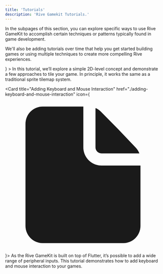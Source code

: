 ```yaml
---
title: 'Tutorials'
description: 'Rive Gamekit Tutorials.'
---
```


In the subpages of this section, you can explore specific ways to use Rive GameKit to accomplish certain techniques or patterns typically found in game development.

We'll also be adding tutorials over time that help you get started building games or using multiple techniques to create more compelling Rive experiences.

<CardGroup col="2">
  <Card 
  href="./tilemaps/" 
  title="Tilemaps"
   icon={<svg xmlns="http://www.w3.org/2000/svg" height="100%" fill="none" viewBox="0 0 16 16" class="size-4 text-gray-500/80 dark:text-gray-400" aria-hidden="true"><path fill="currentColor" fill-rule="evenodd" d="M8.036 1v4.178c0 1.034.839 1.873 1.873 1.873h4.003v6.178a1.77 1.77 0 0 1-1.77 1.77H3.858a1.77 1.77 0 0 1-1.771-1.77V2.771A1.77 1.77 0 0 1 3.857 1zm1.25.145v4.033c0 .345.279.624.623.624h3.889a1.8 1.8 0 0 0-.377-.597L11.618 3.32 9.842 1.525a1.8 1.8 0 0 0-.557-.38" clip-rule="evenodd"></path></svg>}
  >
    In this tutorial, we’ll explore a simple 2D-level concept and demonstrate a few approaches to tile your game. In principle, it works the same as a traditional sprite tilemap system.
  </Card>
  
  <Card 
    title="Adding Keyboard and Mouse Interaction"
    href="./adding-keyboard-and-mouse-interaction"
     icon={<svg xmlns="http://www.w3.org/2000/svg" height="100%" fill="none" viewBox="0 0 16 16" class="size-4 text-gray-500/80 dark:text-gray-400" aria-hidden="true"><path fill="currentColor" fill-rule="evenodd" d="M8.036 1v4.178c0 1.034.839 1.873 1.873 1.873h4.003v6.178a1.77 1.77 0 0 1-1.77 1.77H3.858a1.77 1.77 0 0 1-1.771-1.77V2.771A1.77 1.77 0 0 1 3.857 1zm1.25.145v4.033c0 .345.279.624.623.624h3.889a1.8 1.8 0 0 0-.377-.597L11.618 3.32 9.842 1.525a1.8 1.8 0 0 0-.557-.38" clip-rule="evenodd"></path></svg>}>
    As the Rive GameKit is built on top of Flutter, it’s possible to add a wide range of peripheral inputs. This tutorial demonstrates how to add keyboard and mouse interaction to your games.
  </Card>
</CardGroup>